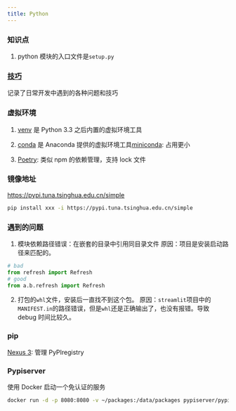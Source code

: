 ```yaml
---
title: Python
---
```


### 知识点

1. python 模块的入口文件是`setup.py`

### [技巧](./Python/Tips.mdx)

记录了日常开发中遇到的各种问题和技巧

### 虚拟环境

1. [venv](https://docs.python.org/3/library/venv.html) 是 Python 3.3 之后内置的虚拟环境工具

2. [conda](https://docs.conda.io/en/latest/) 是 Anaconda 提供的虚拟环境工具[miniconda](https://docs.conda.io/projects/miniconda/en/latest/): 占用更小
3. [Poetry](./Python/poetry.mdx): 类似 npm 的依赖管理，支持 lock 文件

### 镜像地址

https://pypi.tuna.tsinghua.edu.cn/simple

```bash
pip install xxx -i https://pypi.tuna.tsinghua.edu.cn/simple
```

### 遇到的问题

1. 模块依赖路径错误：在嵌套的目录中引用同目录文件
   原因：项目是安装启动路径来匹配的。

```python
# bad
from refresh import Refresh
# good
from a.b.refresh import Refresh
```

2. 打包的`whl`文件，安装后一直找不到这个包。
   原因：`streamlit`项目中的`MANIFEST.in`的路径错误，但是`whl`还是正确输出了，也没有报错。导致 debug 时间比较久。

### pip

[Nexus 3](https://yeasy.gitbook.io/docker_practice/repository/nexus3_registry): 管理 PyPIregistry

### Pypiserver

使用 Docker 启动一个免认证的服务

```bash
docker run -d -p 8080:8080 -v ~/packages:/data/packages pypiserver/pypiserver:latest run -a . -P .
```